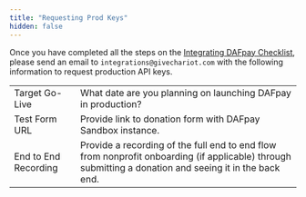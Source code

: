 ```yaml
---
title: "Requesting Prod Keys"
hidden: false
---
```


Once you have completed all the steps on the [Integrating DAFpay Checklist](/guides/dafpay/integrating-da-fpay/checklist), please send an email to `integrations@givechariot.com` with the following information to request production API keys. 


|                                          |                                                                 | 
| :-------------------------------------   | :------------------------------------------------------------------------------------------------------------------------------------------------ | 
| Target Go-Live                           | What date are you planning on launching DAFpay in production?   |                      
| Test Form URL                            | Provide link to donation form with DAFpay Sandbox instance.     |
| End to End Recording                     | Provide a recording of the full end to end flow from nonprofit onboarding (if applicable) through submitting a donation and seeing it in the back end. |